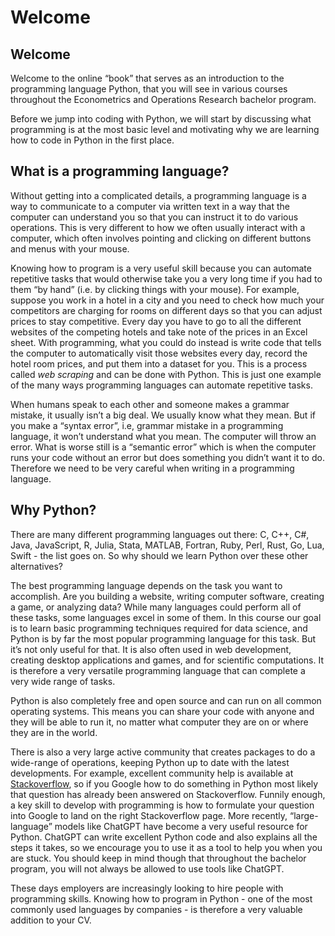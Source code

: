 # Welcome

<link rel="preconnect" href="https://fonts.googleapis.com">
<link rel="preconnect" href="https://fonts.gstatic.com" crossorigin>
<link href="https://fonts.googleapis.com/css2?family=Fira+Mono&family=Fira+Sans&display=swap" rel="stylesheet">

## Welcome

Welcome to the online "book" that serves as an introduction to the programming language Python, that you will see in various courses throughout the Econometrics and Operations Research bachelor program. 

Before we jump into coding with Python, we will start by discussing what programming is at the most basic level and motivating why we are learning how to code in Python in the first place.

## What is a programming language?

Without getting into a complicated details, a programming language is a way to communicate to a computer via written text in a way that the computer can understand you so that you can instruct it to do various operations. This is very different to how we often usually interact with a computer, which often involves pointing and clicking on different buttons and menus with your mouse.

Knowing how to program is a very useful skill because you can automate repetitive tasks that would otherwise take you a very long time if you had to them "by hand" (i.e. by clicking things with your mouse). For example, suppose you work in a hotel in a city and you need to check how much your competitors are charging for rooms on different days so that you can adjust prices to stay competitive. Every day you have to go to all the different websites of the competing hotels and take note of the prices in an Excel sheet. With programming, what you could do instead is write code that tells the computer to automatically visit those websites every day, record the hotel room prices, and put them into a dataset for you. This is a process called *web scraping* and can be done with Python. This is just one example of the many ways programming languages can automate repetitive tasks.

When humans speak to each other and someone makes a grammar mistake, it usually isn't a big deal. We usually know what they mean. But if you make a "syntax error", i.e, grammar mistake in a programming language, it won't understand what you mean. The computer will throw an error. What is worse still is a "semantic error" which is when the computer runs your code without an error but does something you didn't want it to do. Therefore we need to be very careful when writing in a programming language.

## Why Python?

There are many different programming languages out there: C, C++, C#, Java, JavaScript, R, Julia, Stata, MATLAB, Fortran, Ruby, Perl, Rust, Go, Lua, Swift - the list goes on. So why should we learn Python over these other alternatives?

The best programming language depends on the task you want to accomplish. Are you building a website, writing computer software, creating a game, or analyzing data? While many languages could perform all of these tasks, some languages excel in some of them. In this course our goal is to learn basic programming techniques required for data science, and Python is by far the most popular programming language for this task. But it's not only useful for that. It is also often used in web development, creating desktop applications and games, and for scientific computations. It is therefore a very versatile programming language that can complete a very wide range of tasks.

Python is also completely free and open source and can run on all common operating systems. This means you can share your code with anyone and they will be able to run it, no matter what computer they are on or where they are in the world.

There is also a very large active community that creates packages to do a wide-range of operations, keeping Python up to date with the latest developments. For example, excellent community help is available at [Stackoverflow](https://stackoverflow.com/), so if you Google how to do something in Python most likely that question has already been answered on Stackoverflow. Funnily enough, a key skill to develop with programming is how to formulate your question into Google to land on the right Stackoverflow page. More recently, "large-language" models like ChatGPT  have become a very useful resource for Python. ChatGPT can write excellent Python code and also explains all the steps it takes, so we encourage you to use it as a tool to help you when you are stuck. You should keep in mind though that throughout the bachelor program, you will not always be allowed to use tools like ChatGPT.


These days employers are increasingly looking to hire people with programming skills. Knowing how to program in Python - one of the most commonly used languages by companies - is therefore a very valuable addition to your CV.
